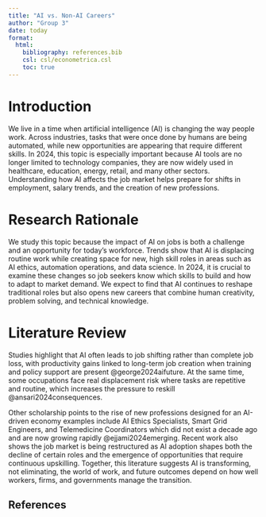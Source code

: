 ```yaml
---
title: "AI vs. Non-AI Careers"
author: "Group 3"
date: today
format: 
  html:
    bibliography: references.bib
    csl: csl/econometrica.csl
    toc: true
---
```


# Introduction
We live in a time when artificial intelligence (AI) is changing the way people work. Across industries, tasks that were once done by humans are being automated, while new opportunities are appearing that require different skills. In 2024, this topic is especially important because AI tools are no longer limited to technology companies, they are now widely used in healthcare, education, energy, retail, and many other sectors. Understanding how AI affects the job market helps prepare for shifts in employment, salary trends, and the creation of new professions.

# Research Rationale
We study this topic because the impact of AI on jobs is both a challenge and an opportunity for today’s workforce. Trends show that AI is displacing routine work while creating space for new, high skill roles in areas such as AI ethics, automation operations, and data science. In 2024, it is crucial to examine these changes so job seekers know which skills to build and how to adapt to market demand. We expect to find that AI continues to reshape traditional roles but also opens new careers that combine human creativity, problem solving, and technical knowledge.

# Literature Review
Studies highlight that AI often leads to job shifting rather than complete job loss, with productivity gains linked to long-term job creation when training and policy support are present @george2024aifuture. At the same time, some occupations face real displacement risk where tasks are repetitive and routine, which increases the pressure to reskill @ansari2024consequences.

Other scholarship points to the rise of new professions designed for an AI-driven economy examples include AI Ethics Specialists, Smart Grid Engineers, and Telemedicine Coordinators which did not exist a decade ago and are now growing rapidly @ejjami2024emerging. Recent work also shows the job market is being restructured as AI adoption shapes both the decline of certain roles and the emergence of opportunities that require continuous upskilling. Together, this literature suggests AI is transforming, not eliminating, the world of work, and future outcomes depend on how well workers, firms, and governments manage the transition.

## References


